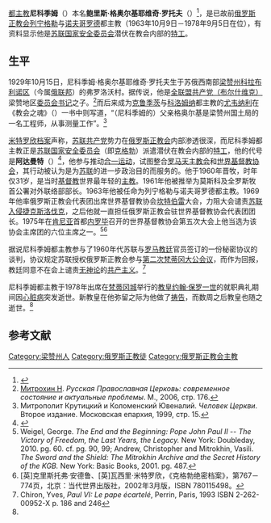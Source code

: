 {{noteTA
|1=zh-cn:教皇; zh-tw:教宗;
|2=zh-cn:约翰; zh-tw:若望;
|3=zh-cn:保罗; zh-tw:保祿;
}}
{{Infobox Christian leader
| name = 尼科季姆 (罗托夫)<br>{{lang|ru|Никодим (Ротов)}}
| image = Nikodim (Rotov).JPG
| caption = 尼科季姆 (罗托夫)
|archbishop_of  = [[列宁格勒|列宁格勒]]与[[诺夫哥罗德|诺夫哥罗德]]都主教 
| enthroned = 1963年10月9日 
| ended = 1978年9月5日
| church = [[俄罗斯正教会|俄罗斯正教会]]
| predecessor = [[皮缅一世|皮缅 (伊兹韦科夫)]]
| successor = [[安东尼_(梅尔尼科夫)|安东尼 (梅尔尼科夫)]]
| birth_name = 鲍里斯·格奥尔基耶维奇·罗托夫<br>{{lang|ru|Борис Георгиевич Ротов}}
| birth_date = {{birth date|df=yes|1929|10|15}}
| birth_place = {{flag|USSR}}[[俄罗斯苏维埃联邦社会主义共和国|俄罗斯苏维埃联邦社会主义共和国]][[科拉布利诺区|弗罗洛沃]]
| dead           = dead
| death_date     = {{death date and age|df=yes|1978|9|5|1929|10|15}}
| death_place = {{VAT}}
|ordination=1947年8月19日
|consecration=1960年7月10日
|consecrated_by=莫斯科及全罗斯牧首[[皮缅一世|皮缅一世]]
}}

[[都主教|都主教]]'''尼科季姆'''（{{lang-ru|Митрополи́т '''Никоди́м'''}}）本名'''鲍里斯·格奥尔基耶维奇·罗托夫'''（{{lang|ru|'''Бори́с Гео́ргиевич Ро́тов'''}}）{{BD|1929年|10月15日|1978年|9月5日|catIdx=Rotov, Nikodim Georgiyevich}}<ref name="encspb">{{cite web | url = http://www.encspb.ru/en/article.php?kod=2804009460 | title = Nikodim (Rotov) (1929-1978), Metropolitan of Leningrad and Novgorod 1963-1978 | work = Encyclopaedia of Saint Petersburg | accessdate = 2013-03-28 | archive-date = 2012-02-13 | archive-url = https://web.archive.org/web/20120213235019/http://www.encspb.ru/en/article.php?kod=2804009460 | dead-url = yes }}</ref>，是已故前[[俄罗斯正教会|俄罗斯正教会]][[列宁格勒|列宁格勒]]与[[诺夫哥罗德|诺夫哥罗德]]都主教（1963年10月9日－1978年9月5日在位），有资料显示他是[[苏联国家安全委员会|苏联国家安全委员会]]潜伏在教会内部的[[特工|特工]]。

==生平==
1929年10月15日，尼科季姆·格奥尔基耶维奇·罗托夫生于苏俄西南部[[梁赞州|梁赞州]][[科拉布利诺区|科拉布利诺区]]（今属[[俄联邦|俄联邦]]）的弗罗洛沃村。据传说，他是[[苏联共产党|全联盟共产党（布尔什维克）]]梁赞地区[[党委书记|委员会书记]]之子。<ref>[[尼古拉·亚历山德罗维奇·米特罗欣|Митрохин Н]]. ''Русская Православная Церковь: современное состояние и актуальные проблемы''. М., 2006, стр. 176.</ref>而后来成为[[克鲁季茨|克鲁季茨]]与[[科洛姆纳|科洛姆纳]]都主教的[[尤韦纳利_(波雅尔科夫)|尤韦纳利]]在《教会之魂》（{{lang|ru|«Человек Церкви»}}）一书中则写道，“（尼科季姆的）父亲格奥尔基是梁赞州国土局的一名工程师，从事测量工作”。<ref>Митрополит Крутицкий и Коломенский Ювеналий. ''Человек Церкви''. Второе издание. Московская епархия, 1999, стр. 15.</ref>

[[米特罗欣档案|米特罗欣档案]]声称，[[苏联共产党|苏联共产党]]势力在[[俄罗斯正教会|俄罗斯正教会]]内部渗透很深，而尼科季姆都主教正是[[苏联国家安全委员会|苏联国家安全委员会]]（即[[克格勃|克格勃]]）派遣潜伏在教会内部的[[间谍|特工]]，他的代号是'''阿达曼特'''（{{lang|ru|'''Адамант'''}}）<ref name="mit858">{{Citation | first = Ch. | last = Andrew | coauthor= Mitrochin, W.|title = ''Archiwum Mitrochina'' | publisher = Warszawskie Wydawnictwo Literackie MUZA  | place = [[华沙|Warszawa]] | year = 2001 | language = Pl | pages = 858 | isbn = 83-7200-351-2 | postscript = .}}</ref>，他参与推动[[普世教会合一运动|合一运动]]，试图整合[[罗马天主教会|罗马天主教会]]和[[世界基督教协会|世界基督教协会]]，其行动被认为是为[[苏联|苏联]]的进一步政治目的而服务的。他于1960年晋牧，时年仅31岁，是当时[[基督教|基督教]]世界最年轻的[[主教|主教]]。1961年他被推举为莫斯科及全罗斯牧首公署对外联络部部长。1963年他被任命为列宁格勒与诺夫哥罗德都主教。1969年他率俄罗斯正教会代表团出席世界基督教协会[[坎特伯雷|坎特伯雷]]大会，力阻大会谴责[[苏联入侵捷克斯洛伐克|苏联入侵捷克斯洛伐克]]，之后他就一直担任俄罗斯正教会驻世界基督教协会代表团团长。1975年在[[肯尼亚|肯尼亚]]首都[[内罗毕|内罗毕]]召开的世界基督教协会第五次大会上他当选为该协会主席团的六位主席之一。<ref>Weigel, George.  ''The End and the Beginning: Pope John Paul II -- The Victory of Freedom, the Last Years, the Legacy.'' New York: Doubleday, 2010. pg. 60. cf. pg. 90, 99;  Andrew, Christopher and Mitrokhin, Vasili. ''The Sword and the Shield: The Mitrokhin Archive and the Secret History of the KGB.'' New York: Basic Books, 2001. pg. 487.</ref><ref name="克格勃">[英]克里斯托弗·安德鲁、[英]瓦西里·米特罗欣，《克格勃绝密档案》，第767－774页，北京：当代世界出版社，2002年3月版，ISBN 780115498。</ref>

据说尼科季姆都主教参与了1960年代苏联与[[罗马教廷|罗马教廷]]官员签订的一份秘密协议的谈判，协议规定苏联授权俄罗斯正教会参与[[第二次梵蒂冈大公会议|第二次梵蒂冈大公会议]]，而作为回报，教廷同意不在会上谴责[[无神论|无神论]]的[[共产主义|共产主义]]。<ref>Chiron, Yves, ''Paul VI: Le pape écartelé'', Perrin, Paris, 1993 ISBN 2-262-00952-X p. 186 and 246</ref>

尼科季姆都主教于1978年出席在[[梵蒂冈城|梵蒂冈城]]举行的[[教皇|教皇]][[约翰·保罗一世|约翰·保罗一世]]的就职典礼期间因[[心脏病|心脏病]]突发逝世。新教皇在他弥留之际为他做了[[祷告|祷告]]，而数周之后教皇也随之逝世。<ref name="克格勃"/>

== 参考文献 ==
{{Reflist}}

{{DEFAULTSORT:Leningrad, Metropolitan Nikodim (Rotov) Of}}
[[Category:梁赞州人|Category:梁赞州人]]
[[Category:俄罗斯正教徒|Category:俄罗斯正教徒]]
[[Category:俄罗斯正教会主教|Category:俄罗斯正教会主教]]
